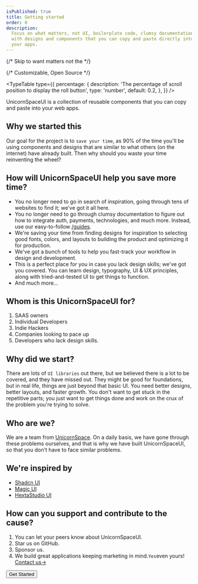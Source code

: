 ```yaml
---
isPublished: true
title: Getting started
order: 0
description:
  Focus on what matters, not UI, boilerplate code, clumsy documentation. Leave that on us. Get inspired, plan, create great web pages
  with designs and components that you can copy and paste directly into
  your apps.
---
```


{/* Skip to want matters not the */}

{/* Customizable, Open Source */}

<TypeTable
  type={{
    percentage: {
      description:
        'The percentage of scroll position to display the roll button',
      type: 'number',
      default: 0.2,
    },
  }}
/>


<Files>
  <Folder name="app" defaultOpen>
    <File name="layout.tsx" />
    <File name="page.tsx" />
    <File name="global.css" />
  </Folder>
  <Folder name="components">
    <File name="button.tsx" />
    <File name="tabs.tsx" />
    <File name="dialog.tsx" />
  </Folder>
  <File name="package.json" />
</Files>


<div style={{maxWidth:"700px"}}>
UnicornSpaceUI is a collection of reusable components that you can copy
and paste into your web apps.

## Why we started this

Our goal for the project is to `save your time`, as 90% of the time you'll be using components and designs that are similar to what others (on the internet) have already built. Then why should you waste your time reinventing the wheel?

## How will UnicornSpaceUI help you save more time?

- You no longer need to go in search of inspiration, going through tens of websites to find it; we’ve got it all here.
- You no longer need to go through clumsy documentation to figure out how to integrate auth, payments, technologies, and much more. Instead, use our easy-to-follow [/guides](/guides).
- We're saving your time from finding designs for inspiration to selecting good fonts, colors, and layouts to building the product and optimizing it for production.
- We've got a bunch of tools to help you fast-track your workflow in design and development.
- This is a perfect place for you in case you lack design skills; we've got you covered. You can learn design, typography, UI & UX principles, along with tried-and-tested UI to get things to function.
- And much more...

## Whom is this UnicornSpaceUI for?

1. SAAS owners
2. Individual Developers
3. Indie Hackers
4. Companies looking to pace up
5. Developers who lack design skills.

## Why did we start?

There are lots of `UI libraries` out there, but we believed there is a lot to be covered, and they have missed out. They might be good for foundations, but in real life, things are just beyond that basic UI. You need better designs, better layouts, and faster growth. You don't want to get stuck in the repetitive parts; you just want to get things done and work on the crux of the problem you're trying to solve.

## Who are we?

We are a team from [UnicornSpace](https://www.unicornspace.tech/). On a daily basis, we have gone through these problems ourselves, and that is why we have built UnicornSpaceUI, so that you don't have to face similar problems.

## We're inspired by

- [Shadcn UI](https://ui.shadcn.com/)
- [Magic UI](https://ui.hextastudio.in/)
- [HextaStudio UI](https://magicui.design/)

## How can you support and contribute to the cause?

1. You can let your peers know about UnicornSpaceUI.
2. Star us on GitHub.
3. Sponsor us.
4. We build great applications keeping marketing in mind.`Yes`even yours! [Contact us->](https://www.unicornspace.tech/)

<button>Get Started</button>




</div>
